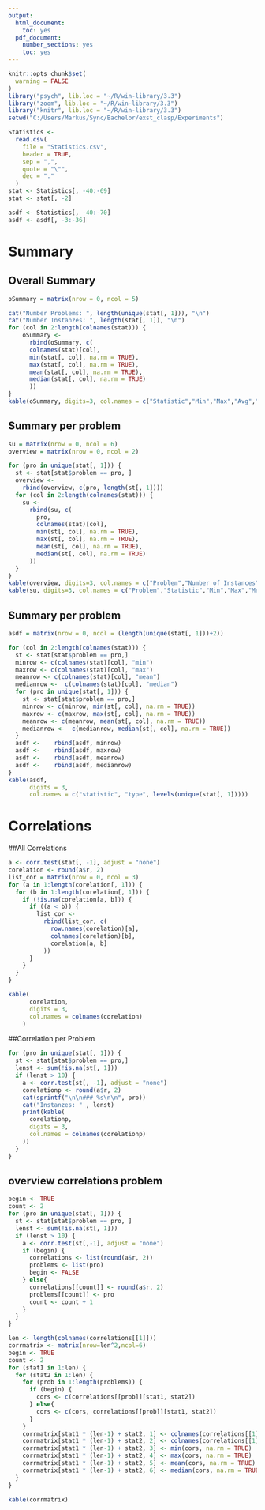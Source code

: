 ```yaml
---
output:
  html_document:
    toc: yes
  pdf_document:
    number_sections: yes
    toc: yes
---
```


```r

knitr::opts_chunk$set(
  warning = FALSE
)
library("psych", lib.loc = "~/R/win-library/3.3")
library("zoom", lib.loc = "~/R/win-library/3.3")
library("knitr", lib.loc = "~/R/win-library/3.3")
setwd("C:/Users/Markus/Sync/Bachelor/exst_clasp/Experiments")

```

```r

Statistics <-
  read.csv(
    file = "Statistics.csv",
    header = TRUE,
    sep = ",",
    quote = "\"",
    dec = "."
  )
stat <- Statistics[, -40:-69]
stat <- stat[, -2]

asdf <- Statistics[, -40:-70]
asdf <- asdf[, -3:-36]
```

# Summary

## Overall Summary
```r

oSummary = matrix(nrow = 0, ncol = 5)

cat("Number Problems: ", length(unique(stat[, 1])), "\n")
cat("Number Instanzes: ", length(stat[, 1]), "\n")
for (col in 2:length(colnames(stat))) {
    oSummary <-
      rbind(oSummary, c(
      colnames(stat)[col],
      min(stat[, col], na.rm = TRUE),
      max(stat[, col], na.rm = TRUE),
      mean(stat[, col], na.rm = TRUE),
      median(stat[, col], na.rm = TRUE)
      ))
}
kable(oSummary, digits=3, col.names = c("Statistic","Min","Max","Avg","Median"))

```

## Summary per problem
```r

su = matrix(nrow = 0, ncol = 6)
overview = matrix(nrow = 0, ncol = 2)

for (pro in unique(stat[, 1])) {
  st <- stat[stat$problem == pro, ]
  overview <-
    rbind(overview, c(pro, length(st[, 1])))
  for (col in 2:length(colnames(stat))) {
    su <-
      rbind(su, c(
        pro,
        colnames(stat)[col],
        min(st[, col], na.rm = TRUE),
        max(st[, col], na.rm = TRUE),
        mean(st[, col], na.rm = TRUE),
        median(st[, col], na.rm = TRUE)
      ))
  }
}
kable(overview, digits=3, col.names = c("Problem","Number of Instances"))
kable(su, digits=3, col.names = c("Problem","Statistic","Min","Max","Mean","Median"))

```

## Summary per problem
```r

asdf = matrix(nrow = 0, ncol = (length(unique(stat[, 1]))+2))

for (col in 2:length(colnames(stat))) {
  st <- stat[stat$problem == pro,]
  minrow <- c(colnames(stat)[col], "min")
  maxrow <- c(colnames(stat)[col], "max")
  meanrow <- c(colnames(stat)[col], "mean")
  medianrow <-  c(colnames(stat)[col], "median")
  for (pro in unique(stat[, 1])) {
    st <- stat[stat$problem == pro,]
    minrow <- c(minrow, min(st[, col], na.rm = TRUE))
    maxrow <- c(maxrow, max(st[, col], na.rm = TRUE))
    meanrow <- c(meanrow, mean(st[, col], na.rm = TRUE))
    medianrow <-  c(medianrow, median(st[, col], na.rm = TRUE))
  }
  asdf <-    rbind(asdf, minrow)
  asdf <-    rbind(asdf, maxrow)
  asdf <-    rbind(asdf, meanrow)
  asdf <-    rbind(asdf, medianrow)
}
kable(asdf,
      digits = 3,
      col.names = c("statistic", "type", levels(unique(stat[, 1]))))

```

# Correlations

##All Correlations

```r

a <- corr.test(stat[, -1], adjust = "none")
corelation <- round(a$r, 2)
list_cor = matrix(nrow = 0, ncol = 3)
for (a in 1:length(corelation[, 1])) {
  for (b in 1:length(corelation[, 1])) {
    if (!is.na(corelation[a, b])) {
      if ((a < b)) {
        list_cor <-
          rbind(list_cor, c(
            row.names(corelation)[a],
            colnames(corelation)[b],
            corelation[a, b]
          ))
      }
    }
  }
}

```

```r

kable(
      corelation,
      digits = 3,
      col.names = colnames(corelation)
    )

```

##Correlation per Problem

```r

for (pro in unique(stat[, 1])) {
  st <- stat[stat$problem == pro,]
  lenst <- sum(!is.na(st[, 1]))
  if (lenst > 10) {
    a <- corr.test(st[, -1], adjust = "none")
    corelationp <- round(a$r, 2)
    cat(sprintf("\n\n### %s\n\n", pro))
    cat("Instanzes: " , lenst)
    print(kable(
      corelationp,
      digits = 3,
      col.names = colnames(corelationp)
    ))
  }
}

```

## overview correlations problem
```r
begin <- TRUE
count <- 2
for (pro in unique(stat[, 1])) {
  st <- stat[stat$problem == pro, ]
  lenst <- sum(!is.na(st[, 1]))
  if (lenst > 10) {
    a <- corr.test(st[,-1], adjust = "none")
    if (begin) {
      correlations <- list(round(a$r, 2))
      problems <- list(pro)
      begin <- FALSE
    } else{
      correlations[[count]] <- round(a$r, 2)
      problems[[count]] <- pro
      count <- count + 1
    }
  }
}

```

```r

len <- length(colnames(correlations[[1]]))
corrmatrix <- matrix(nrow=len^2,ncol=6)
begin <- TRUE
count <- 2
for (stat1 in 1:len) {
  for (stat2 in 1:len) {
    for (prob in 1:length(problems)) {
      if (begin) {
        cors <- c(correlations[[prob]][stat1, stat2])
      } else{
        cors <- c(cors, correlations[[prob]][stat1, stat2])
      }
    }
    corrmatrix[stat1 * (len-1) + stat2, 1] <- colnames(correlations[[1]])[stat1]
    corrmatrix[stat1 * (len-1) + stat2, 2] <- colnames(correlations[[1]])[stat2]
    corrmatrix[stat1 * (len-1) + stat2, 3] <- min(cors, na.rm = TRUE)
    corrmatrix[stat1 * (len-1) + stat2, 4] <- max(cors, na.rm = TRUE)
    corrmatrix[stat1 * (len-1) + stat2, 5] <- mean(cors, na.rm = TRUE)
    corrmatrix[stat1 * (len-1) + stat2, 6] <- median(cors, na.rm = TRUE)
  }
}

kable(corrmatrix)
```

